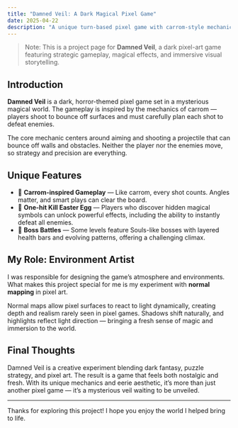 ```yaml
---
title: "Damned Veil: A Dark Magical Pixel Game"
date: 2025-04-22
description: "A unique turn-based pixel game with carrom-style mechanics, magical elements, and intense boss fights."
---
```


> Note: This is a project page for **Damned Veil**, a dark pixel-art game featuring strategic gameplay, magical effects, and immersive visual storytelling.

## Introduction

**Damned Veil** is a dark, horror-themed pixel game set in a mysterious magical world. The gameplay is inspired by the mechanics of carrom — players shoot to bounce off surfaces and must carefully plan each shot to defeat enemies.

The core mechanic centers around aiming and shooting a projectile that can bounce off walls and obstacles. Neither the player nor the enemies move, so strategy and precision are everything.

## Unique Features

- 🎯 **Carrom-inspired Gameplay** — Like carrom, every shot counts. Angles matter, and smart plays can clear the board.
- 🧠 **One-hit Kill Easter Egg** — Players who discover hidden magical symbols can unlock powerful effects, including the ability to instantly defeat all enemies.
- 🧪 **Boss Battles** — Some levels feature Souls-like bosses with layered health bars and evolving patterns, offering a challenging climax.

## My Role: Environment Artist

I was responsible for designing the game’s atmosphere and environments. What makes this project special for me is my experiment with **normal mapping** in pixel art.

Normal maps allow pixel surfaces to react to light dynamically, creating depth and realism rarely seen in pixel games. Shadows shift naturally, and highlights reflect light direction — bringing a fresh sense of magic and immersion to the world.

## Final Thoughts

Damned Veil is a creative experiment blending dark fantasy, puzzle strategy, and pixel art. The result is a game that feels both nostalgic and fresh. With its unique mechanics and eerie aesthetic, it’s more than just another pixel game — it’s a mysterious veil waiting to be unveiled.

---

Thanks for exploring this project! I hope you enjoy the world I helped bring to life.
